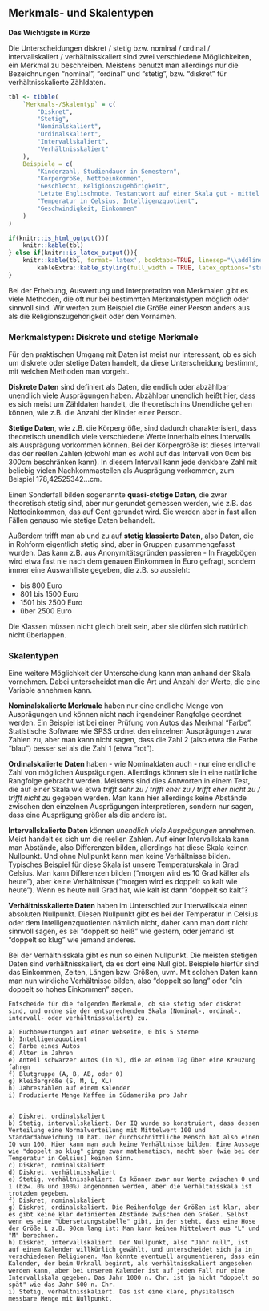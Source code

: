 ## Merkmals- und Skalentypen {#merkmals-und-skalentypen}

**Das Wichtigste in Kürze**

Die Unterscheidungen diskret / stetig bzw. nominal / ordinal / intervallskaliert / verhältnisskaliert sind zwei verschiedene Möglichkeiten, ein Merkmal zu beschreiben. Meistens benutzt man allerdings nur die Bezeichnungen "nominal", "ordinal" und "stetig", bzw. "diskret" für verhältnisskalierte Zähldaten.

```r
tbl <- tibble(
    `Merkmals-/Skalentyp` = c(
        "Diskret",
        "Stetig",
        "Nominalskaliert",
        "Ordinalskaliert",
        "Intervallskaliert",
        "Verhältnisskaliert"
    ),
    Beispiele = c(
        "Kinderzahl, Studiendauer in Semestern",
        "Körpergröße, Nettoeinkommen",
        "Geschlecht, Religionszugehörigkeit",
        "Letzte Englischnote, Testantwort auf einer Skala gut - mittel - schlecht",
        "Temperatur in Celsius, Intelligenzquotient",
        "Geschwindigkeit, Einkommen"
    )
)

if(knitr::is_html_output()){
    knitr::kable(tbl)
} else if(knitr::is_latex_output()){
    knitr::kable(tbl, format='latex', booktabs=TRUE, linesep="\\addlinespace") %>%
        kableExtra::kable_styling(full_width = TRUE, latex_options="striped")
}
```

Bei der Erhebung, Auswertung und Interpretation von Merkmalen gibt es viele Methoden, die oft nur bei bestimmten Merkmalstypen möglich oder sinnvoll sind. Wir werten zum Beispiel die Größe einer Person anders aus als die Religionszugehörigkeit oder den Vornamen.

### Merkmalstypen: Diskrete und stetige Merkmale

Für den praktischen Umgang mit Daten ist meist nur interessant, ob es sich um diskrete oder stetige Daten handelt, da diese Unterscheidung bestimmt, mit welchen Methoden man vorgeht.

**Diskrete Daten** sind definiert als Daten, die endlich oder abzählbar unendlich viele Ausprägungen haben. Abzählbar unendlich heißt hier, dass es sich meist um Zähldaten handelt, die theoretisch ins Unendliche gehen können, wie z.B. die Anzahl der Kinder einer Person.

**Stetige Daten**, wie z.B. die Körpergröße, sind dadurch charakterisiert, dass theoretisch unendlich viele verschiedene Werte innerhalb eines Intervalls als Ausprägung vorkommen können. Bei der Körpergröße ist dieses Intervall das der reellen Zahlen (obwohl man es wohl auf das Intervall von 0cm bis 300cm beschränken kann). In diesem Intervall kann jede denkbare Zahl mit beliebig vielen Nachkommastellen als Ausprägung vorkommen, zum Beispiel 178,42525342...cm.

Einen Sonderfall bilden sogenannte **quasi-stetige Daten**, die zwar theoretisch stetig sind, aber nur gerundet gemessen werden, wie z.B. das Nettoeinkommen, das auf Cent gerundet wird. Sie werden aber in fast allen Fällen genauso wie stetige Daten behandelt.

Außerdem trifft man ab und zu auf **stetig klassierte Daten**, also Daten, die in Rohform eigentlich stetig sind, aber in Gruppen zusammengefasst wurden. Das kann z.B. aus Anonymitätsgründen passieren - In Fragebögen wird etwa fast nie nach dem genauen Einkommen in Euro gefragt, sondern immer eine Auswahlliste gegeben, die z.B. so aussieht:

- bis 800 Euro
- 801 bis 1500 Euro
- 1501 bis 2500 Euro
- über 2500 Euro

Die Klassen müssen nicht gleich breit sein, aber sie dürfen sich natürlich nicht überlappen.

### Skalentypen

Eine weitere Möglichkeit der Unterscheidung kann man anhand der Skala vornehmen. Dabei unterscheidet man die Art und Anzahl der Werte, die eine Variable annehmen kann.

**Nominalskalierte Merkmale** haben nur eine endliche Menge von Ausprägungen und können nicht nach irgendeiner Rangfolge geordnet werden. Ein Beispiel ist bei einer Prüfung von Autos das Merkmal "Farbe". Statistische Software wie SPSS ordnet den einzelnen Ausprägungen zwar Zahlen zu, aber man kann nicht sagen, dass die Zahl 2 (also etwa die Farbe "blau") besser sei als die Zahl 1 (etwa "rot").

**Ordinalskalierte Daten** haben - wie Nominaldaten auch - nur eine endliche Zahl von möglichen Ausprägungen. Allerdings können sie in eine natürliche Rangfolge gebracht werden. Meistens sind dies Antworten in einem Test, die auf einer Skala wie etwa *trifft sehr zu / trifft eher zu / trifft eher nicht zu / trifft nicht zu* gegeben werden. Man kann hier allerdings keine Abstände zwischen den einzelnen Ausprägungen interpretieren, sondern nur sagen, dass eine Ausprägung größer als die andere ist.

**Intervallskalierte Daten** können *unendlich viele Ausprägungen* annehmen. Meist handelt es sich um die reellen Zahlen. Auf einer Intervallskala kann man Abstände, also Differenzen bilden, allerdings hat diese Skala keinen Nullpunkt. Und ohne Nullpunkt kann man keine Verhältnisse bilden. Typisches Beispiel für diese Skala ist unsere Temperaturskala in Grad Celsius. Man kann Differenzen bilden ("morgen wird es 10 Grad kälter als heute"), aber keine Verhältnisse ("morgen wird es doppelt so kalt wie heute"). Wenn es heute null Grad hat, wie kalt ist dann "doppelt so kalt"?

**Verhältnisskalierte Daten** haben im Unterschied zur Intervallskala einen absoluten Nullpunkt. Diesen Nullpunkt gibt es bei der Temperatur in Celsius oder dem Intelligenzquotienten nämlich nicht, daher kann man dort nicht sinnvoll sagen, es sei "doppelt so heiß" wie gestern, oder jemand ist "doppelt so klug" wie jemand anderes.

Bei der Verhältnisskala gibt es nun so einen Nullpunkt. Die meisten stetigen Daten sind verhältnisskaliert, da es dort eine Null gibt. Beispiele hierfür sind das Einkommen, Zeiten, Längen bzw. Größen, uvm. Mit solchen Daten kann man nun wirkliche Verhältnisse bilden, also "doppelt so lang" oder "ein doppelt so hohes Einkommen" sagen.


```exercise


Entscheide für die folgenden Merkmale, ob sie stetig oder diskret sind, und ordne sie der entsprechenden Skala (Nominal-, ordinal-, intervall- oder verhältnisskaliert) zu.

a) Buchbewertungen auf einer Webseite, 0 bis 5 Sterne
b) Intelligenzquotient
c) Farbe eines Autos
d) Alter in Jahren
e) Anteil schwarzer Autos (in %), die an einem Tag über eine Kreuzung fahren
f) Blutgruppe (A, B, AB, oder 0)
g) Kleidergröße (S, M, L, XL)
h) Jahreszahlen auf einem Kalender
i) Produzierte Menge Kaffee in Südamerika pro Jahr


```


```solution


a) Diskret, ordinalskaliert
b) Stetig, intervallskaliert. Der IQ wurde so konstruiert, dass dessen Verteilung eine Normalverteilung mit Mittelwert 100 und Standardabweichung 10 hat. Der durchschnittliche Mensch hat also einen IQ von 100. Hier kann man auch keine Verhältnisse bilden: Eine Aussage wie "doppelt so klug" ginge zwar mathematisch, macht aber (wie bei der Temperatur in Celsius) keinen Sinn.
c) Diskret, nominalskaliert
d) Diskret, verhältnisskaliert
e) Stetig, verhältnisskaliert. Es können zwar nur Werte zwischen 0 und 1 (bzw. 0% und 100%) angenommen werden, aber die Verhältnisskala ist trotzdem gegeben.
f) Diskret, nominalskaliert
g) Diskret, ordinalskaliert. Die Reihenfolge der Größen ist klar, aber es gibt keine klar definierten Abstände zwischen den Größen. Selbst wenn es eine "Übersetzungstabelle" gibt, in der steht, dass eine Hose der Größe L z.B. 90cm lang ist: Man kann keinen Mittelwert aus "L" und "M" berechnen.
h) Diskret, intervallskaliert. Der Nullpunkt, also "Jahr null", ist auf einem Kalender willkürlich gewählt, und unterscheidet sich ja in verschiedenen Religionen. Man könnte eventuell argumentieren, dass ein Kalender, der beim Urknall beginnt, als verhältnisskaliert angesehen werden kann, aber bei unserem Kalender ist auf jeden Fall nur eine Intervallskala gegeben. Das Jahr 1000 n. Chr. ist ja nicht "doppelt so spät" wie das Jahr 500 n. Chr.
i) Stetig, verhältnisskaliert. Das ist eine klare, physikalisch messbare Menge mit Nullpunkt.

```